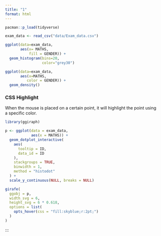 ```yaml
---
title: "1"
format: html
---
```


```r
pacman::p_load(tidyverse)
```

```r
exam_data <- read_csv("data/Exam_data.csv")
```

```r
ggplot(data=exam_data, 
       aes(x= MATHS, 
           fill = GENDER)) +
  geom_histogram(bins=20, 
                 color="grey30")
```

```r
ggplot(data=exam_data,
       aes(x=MATHS,
          color = GENDER)) +
  geom_density()
```

### CSS Highlight

When the mouse is placed on a certain point, it will highlight the point using a specific color.

```r
library(ggiraph)

p <- ggplot(data = exam_data, 
            aes(x = MATHS)) +
  geom_dotplot_interactive(
    aes(
      tooltip = ID,
      data_id = ID 
    ),
    stackgroups = TRUE, 
    binwidth = 1, 
    method = "histodot"
  ) +
  scale_y_continuous(NULL, breaks = NULL)

girafe(
  ggobj = p,
  width_svg = 6,
  height_svg = 6 * 0.618,
  options = list(
    opts_hover(css = "fill:skyblue;r:2pt;")
  )
)
```

:::
